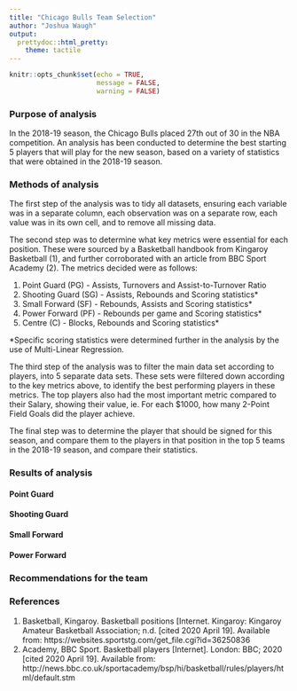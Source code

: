 ```yaml
---
title: "Chicago Bulls Team Selection"
author: "Joshua Waugh"
output: 
  prettydoc::html_pretty:
    theme: tactile
---
```


```r
knitr::opts_chunk$set(echo = TRUE,
                      message = FALSE,
                      warning = FALSE)

```

### Purpose of analysis

In the 2018-19 season, the Chicago Bulls placed 27th out of 30 in the NBA competition. An analysis has been conducted to determine the best starting 5 players that will play for the new season, based on a variety of statistics that were obtained in the 2018-19 season.

### Methods of analysis

The first step of the analysis was to tidy all datasets, ensuring each variable was in a separate column, each observation was on a separate row, each value was in its own cell, and to remove all missing data. 

The second step was to determine what key metrics were essential for each position. These were sourced by a Basketball handbook from Kingaroy Basketball (1), and further corroborated with an article from BBC Sport Academy (2). The metrics decided were as follows:

1. Point Guard (PG) - Assists, Turnovers and Assist-to-Turnover Ratio
2. Shooting Guard (SG) - Assists, Rebounds and Scoring statistics*
3. Small Forward (SF) - Rebounds, Assists and Scoring statistics*
4. Power Forward (PF) - Rebounds per game and Scoring statistics*
5. Centre (C) - Blocks, Rebounds and Scoring statistics*

*Specific scoring statistics were determined further in the analysis by the use of Multi-Linear Regression.

The third step of the analysis was to filter the main data set according to players, into 5 separate data sets. These sets were filtered down according to the key metrics above, to identify the best performing players in these metrics. The top players also had the most important metric compared to their Salary, showing their value, ie. For each $1000, how many 2-Point Field Goals did the player achieve.

The final step was to determine the player that should be signed for this season, and compare them to the players in that position in the top 5 teams in the 2018-19 season, and compare their statistics.

### Results of analysis


#### Point Guard



#### Shooting Guard



#### Small Forward



#### Power Forward



### Recommendations for the team



### References

1. Basketball, Kingaroy. Basketball positions [Internet. Kingaroy: Kingaroy Amateur Basketball Association; n.d. [cited 2020 April 19]. Available from: https://websites.sportstg.com/get_file.cgi?id=36250836
2. Academy, BBC Sport. Basketball players [Internet]. London: BBC; 2020 [cited 2020 April 19]. Available from: http://news.bbc.co.uk/sportacademy/bsp/hi/basketball/rules/players/html/default.stm
